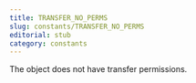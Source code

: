 ```yaml
---
title: TRANSFER_NO_PERMS
slug: constants/TRANSFER_NO_PERMS
editorial: stub
category: constants
---
```


<LSLConstant
	name="TRANSFER_NO_PERMS"
	type="integer"
	value="-6"
/>

The object does not have transfer permissions.
